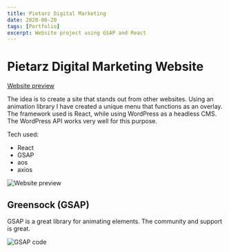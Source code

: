 ```yaml
---
title: Pietarz Digital Marketing
date: 2020-06-20
tags: [Portfolio]
excerpt: Website project using GSAP and React
---
```


# Pietarz Digital Marketing Website

[Website preview](https://pietarzdm.netlify.app)

The idea is to create a site that stands out from other websites. Using an animation library I have created a unique menu that functions as an overlay. The framework used is React, while using WordPress as a headless CMS. The WordPress API works very well for this purpose.

Tech used:
- React
- GSAP
- aos
- axios

![Website preview](../images/preview_pdm_menu.png)

## Greensock (GSAP)
GSAP is a great library for animating elements. The community and support is great.

![GSAP code](../images/gsap.png)